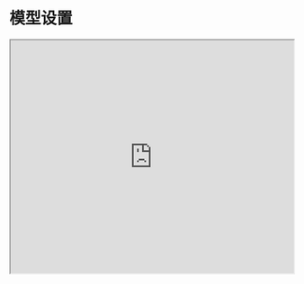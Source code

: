 # 模型设置


<iframe width="100%"
  height="415px"
  src="https://www.youtube.com/embed/CB0H7esOl68?si=OECAnvgnvJHy0qZ2" allow="accelerometer; autoplay; clipboard-write; encrypted-media; gyroscope; picture-in-picture"
  allowFullScreen
  />

使用提示词时，您通常会通过 API 或直接与大语言模型进行交互。你可以通过配置一些参数以获得不同的提示结果。调整这些设置对于提高响应的可靠性非常重要，你可能需要进行一些实验才能找出适合您的用例的正确设置。以下是使用不同LLM提供程序时会遇到的常见设置：

**Temperature**：简单来说，`temperature` 的参数值越小，模型就会返回越确定的一个结果。如果调高该参数值，大语言模型可能会返回更随机的结果，也就是说这可能会带来更多样化或更具创造性的产出。（调小`temperature`）实质上，你是在增加其他可能的 token 的权重。在实际应用方面，对于质量保障（QA）等任务，我们可以设置更低的 `temperature` 值，以促使模型基于事实返回更真实和简洁的结果。 对于诗歌生成或其他创造性任务，适度地调高 `temperature` 参数值可能会更好。

**Top_p**：同样，使用 `top_p`（与 `temperature` 一起称为核采样（nucleus sampling）的技术），可以用来控制模型返回结果的确定性。如果你需要准确和事实的答案，就把参数值调低。如果你在寻找更多样化的响应，可以将其值调高点。

使用Top P意味着只有词元集合（tokens）中包含`top_p`概率质量的才会被考虑用于响应，因此较低的`top_p`值会选择最有信心的响应。这意味着较高的`top_p`值将使模型考虑更多可能的词语，包括不太可能的词语，从而导致更多样化的输出。

一般建议是改变 Temperature 和 Top P 其中一个参数就行，不用两个都调整。

**Max Length**：您可以通过调整 `max length` 来控制大模型生成的 token 数。指定 Max Length 有助于防止大模型生成冗长或不相关的响应并控制成本。

**Stop Sequences**：`stop sequence` 是一个字符串，可以阻止模型生成 token，指定 `stop sequences` 是控制大模型响应长度和结构的另一种方法。例如，您可以通过添加 “11” 作为 `stop sequence` 来告诉模型生成不超过 10 个项的列表。

**Frequency Penalty**：`frequency penalty` 是对下一个生成的 token 进行惩罚，这个惩罚和 token 在响应和提示中已出现的次数成比例， `frequency penalty` 越高，某个词再次出现的可能性就越小，这个设置通过给 重复数量多的 Token 设置更高的惩罚来减少响应中单词的重复。

**Presence Penalty**：`presence penalty` 也是对重复的 token 施加惩罚，但与 `frequency penalty` 不同的是，惩罚对于所有重复 token 都是相同的。出现两次的 token 和出现 10 次的 token 会受到相同的惩罚。 此设置可防止模型在响应中过于频繁地生成重复的词。 如果您希望模型生成多样化或创造性的文本，您可以设置更高的 `presence penalty`，如果您希望模型生成更专注的内容，您可以设置更低的 `presence penalty`。

与 `temperature` 和 `top_p` 一样，一般建议是改变 `frequency penalty` 和 `presence penalty` 其中一个参数就行，不要同时调整两个。

在我们开始一些基础示例之前，请记住最终生成的结果可能会和使用的大语言模型的版本而异。

<Callout type= "info" emoji="🎓">
了解我们最新推出的人工智能课程中关于高级提示工程技术与最佳实践的内容。 [立即加入!](https://dair-ai.thinkific.com/)
使用优惠码 PROMPTING20 可额外享受 20% 折扣优惠。
</Callout>